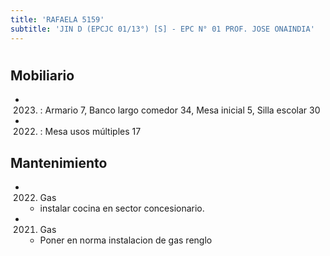 ```yaml
---
title: 'RAFAELA 5159'
subtitle: 'JIN D (EPCJC 01/13°) [S] - EPC N° 01 PROF. JOSE ONAINDIA'
---
```


#


## Mobiliario

*  (2023) : Armario 7, Banco largo comedor 34, Mesa inicial 5, Silla escolar 30 

*  (2022) : Mesa usos múltiples 17 





## Mantenimiento

*  (2022) Gas 
    + instalar cocina en sector concesionario.

*  (2021) Gas 
    + Poner en norma instalacion de gas renglo



